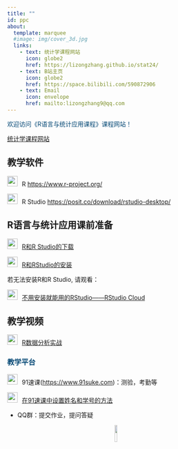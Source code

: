 ```yaml
---
title: ""
id: ppc
about:
  template: marquee
  #image: img/cover_3d.jpg
  links:
    - text: 统计学课程网站
      icon: globe2
      href: https://lizongzhang.github.io/stat24/
    - text: B站主页
      icon: globe2
      href: https://space.bilibili.com/590872906
    - text: Email   
      icon: envelope
      href: mailto:lizongzhang9@qq.com
---
```


:::{#ppc style="color:#044875"}
欢迎访问《R语言与统计应用课程》课程网站！

[统计学课程网站](https://lizongzhang.github.io/stat25/){target="_blank"}
:::


## 教学软件

<img src="img/link.png"  style="width: 24px; height: 24px;margin-right: 10px">R  <https://www.r-project.org/>{target="_blank"}

<img src="img/link.png"  style="width: 24px; height: 24px;margin-right: 10px">R Studio <https://posit.co/download/rstudio-desktop/>{target="_blank"}

## R语言与统计应用课前准备

<img src="img/video.png"  style="width: 24px; height: 24px;margin-right: 10px">[R和R Studio的下载](https://www.bilibili.com/video/BV1334y1y7U5/){target="_blank"}

<img src="img/video.png"  style="width: 24px; height: 24px;margin-right: 10px">[R和RStudio的安装](https://www.bilibili.com/video/BV1eR4y1V7uW/){target="_blank"}


若无法安装R和R Studio, 请观看：

<img src="img/video.png"  style="width: 24px; height: 24px;margin-right: 10px">[不用安装就能用的RStudio------RStudio
                Cloud](https://www.bilibili.com/video/BV1zY4y1M7HX/){target="_blank"}

## 教学视频

<img src="img/video.png"  style="width: 24px; height: 24px;margin-right: 10px">[R数据分析实战](https://space.bilibili.com/590872906/channel/collectiondetail?sid=758271){target="_blank"}

<h3 style="color: #044875;">教学平台</h3>

<img src="img/link.png" style="width: 24px; height: 24px;margin-right: 10px">91速课(<https://www.91suke.com>)：测验，考勤等

<img src="img/link.png" style="width: 24px; height: 24px;margin-right: 10px">[在91速课中设置姓名和学号的方法](https://lizongzhang.github.io/stat/91.html){target="_blank"}

- QQ群：提交作业，提问答疑

<div style="text-align: center;">![](img/bili_up.jpg){width=10%}</div>


